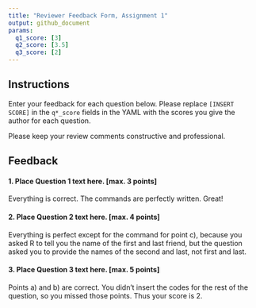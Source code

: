 ```yaml
---
title: "Reviewer Feedback Form, Assignment 1"
output: github_document
params:
  q1_score: [3]
  q2_score: [3.5]
  q3_score: [2]
---
```



## Instructions

Enter your feedback for each question below. Please replace `[INSERT SCORE]` in the `q*_score` fields in the YAML with the scores you give the author for each question.

Please keep your review comments constructive and professional.

## Feedback

#### 1. Place Question 1 text here. [max. 3 points]

Everything is correct. The commands are perfectly written. Great!

#### 2. Place Question 2 text here. [max. 4 points]

Everything is perfect except for the command for point c), because you asked R to tell you the name of the first and last friend, but the question asked you to provide the names of the second and last, not first and last. 

#### 3. Place Question 3 text here. [max. 5 points]
Points a) and b) are correct. You didn't insert the codes for the rest of the question, so you missed those points. Thus your score is 2. 


